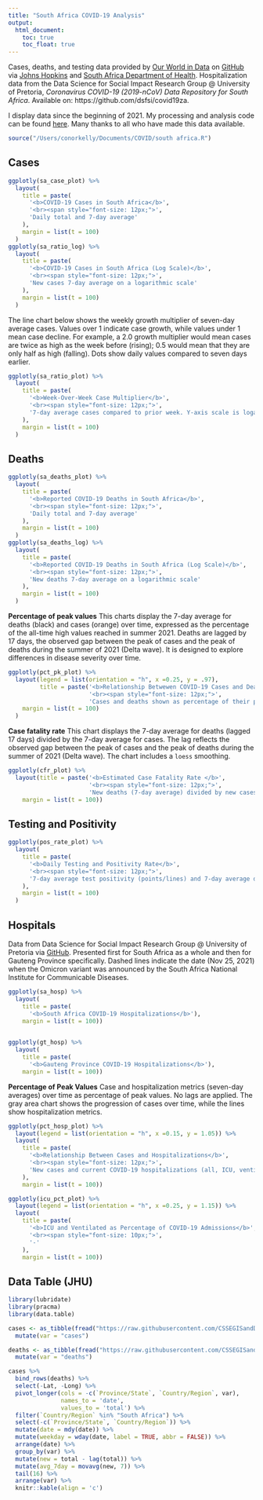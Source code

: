 ```yaml
---
title: "South Africa COVID-19 Analysis"
output: 
  html_document:
    toc: true
    toc_float: true
---
```


Cases, deaths, and testing data provided by [Our World in Data](https://ourworldindata.org/) on [GitHub](https://github.com/owid/covid-19-data/tree/master/public/data) via [Johns Hopkins](https://github.com/CSSEGISandData/COVID-19) and [South Africa Department of Health](https://sacoronavirus.co.za/). Hospitalization data from the Data Science for Social Impact Research Group @ University of Pretoria, *Coronavirus COVID-19 (2019-nCoV) Data Repository for South Africa*. Available on: https://github.com/dsfsi/covid19za.

I display data since the beginning of 2021. My processing and analysis code can be found [here](https://github.com/ckelly17/South-Africa-COVID-19). Many thanks to all who have made this data available.

```r
source("/Users/conorkelly/Documents/COVID/south africa.R")
```
## Cases

```r
ggplotly(sa_case_plot) %>%
  layout(
    title = paste(
      '<b>COVID-19 Cases in South Africa</b>',
      '<br><span style="font-size: 12px;">',
      'Daily total and 7-day average'
    ),
    margin = list(t = 100)
  )
ggplotly(sa_ratio_log) %>%
  layout(
    title = paste(
      '<b>COVID-19 Cases in South Africa (Log Scale)</b>',
      '<br><span style="font-size: 12px;">',
      'New cases 7-day average on a logarithmic scale'
    ),
    margin = list(t = 100)
  )

```

The line chart below shows the weekly growth multiplier of seven-day average cases. Values over 1 indicate case growth, while values under 1 mean case decline. For example, a 2.0 growth multiplier would mean cases are twice as high as the week before (rising); 0.5 would mean that they are only half as high (falling). Dots show daily values compared to seven days earlier. 

```r

ggplotly(sa_ratio_plot) %>%
  layout(
    title = paste(
      '<b>Week-Over-Week Case Multiplier</b>',
      '<br><span style="font-size: 12px;">',
      '7-day average cases compared to prior week. Y-axis scale is logarithmic.'
    ),
    margin = list(t = 100)
  )
```

## Deaths

```r
ggplotly(sa_deaths_plot) %>%
  layout(
    title = paste(
      '<b>Reported COVID-19 Deaths in South Africa</b>',
      '<br><span style="font-size: 12px;">',
      'Daily total and 7-day average'
    ),
    margin = list(t = 100)
  )
ggplotly(sa_deaths_log) %>%
  layout(
    title = paste(
      '<b>Reported COVID-19 Deaths in South Africa (Log Scale)</b>',
      '<br><span style="font-size: 12px;">',
      'New deaths 7-day average on a logarithmic scale'
    ),
    margin = list(t = 100)
  )
```

**Percentage of peak values**
This charts display the 7-day average for deaths (black) and cases (orange) over time, expressed as the percentage of the all-time high values reached in summer 2021. Deaths are lagged by 17 days, the observed gap between the peak of cases and the peak of deaths during the summer of 2021 (Delta wave). It is designed to explore differences in disease severity over time.

```r
ggplotly(pct_pk_plot) %>%
  layout(legend = list(orientation = "h", x =0.25, y = .97),
         title = paste('<b>Relationship Betwewen COVID-19 Cases and Deaths</b>',
                       '<br><span style="font-size: 12px;">',
                       'Cases and deaths shown as percentage of their peak from July 2021. Deaths lagged 17 days.'),
    margin = list(t = 100)
  )
```

**Case fatality rate**
This chart displays the 7-day average for deaths (lagged 17 days) divided by the 7-day average for cases. The lag reflects the observed gap between the peak of cases and the peak of deaths during the summer of 2021 (Delta wave). The chart includes a `loess` smoothing. 


```r
ggplotly(cfr_plot) %>%
  layout(title = paste('<b>Estimated Case Fatality Rate </b>',
                       '<br><span style="font-size: 12px;">',
                       'New deaths (7-day average) divided by new cases (7-day average) 17 days earlier'),
    margin = list(t = 100))
```

## Testing and Positivity 

```r
ggplotly(pos_rate_plot) %>%
  layout(
    title = paste(
      '<b>Daily Testing and Positivity Rate</b>',
      '<br><span style="font-size: 12px;">',
      '7-day average test positivity (points/lines) and 7-day average daily testing (area)'
    ),
    margin = list(t = 100)
  )

```
## Hospitals
Data from Data Science for Social Impact Research Group @ University of Pretoria via [GitHub](https://github.com/dsfsi/covid19za/blob/master/data/covid19za_provincial_raw_hospitalization.csv). Presented first for South Africa as a whole and then for Gauteng Province specifically. Dashed lines indicate the date (Nov 25, 2021) when the Omicron variant was announced by the South Africa National Institute for Communicable Diseases.


```r
ggplotly(sa_hosp) %>%
  layout(
    title = paste(
      '<b>South Africa COVID-19 Hospitalizations</b>'),
    margin = list(t = 100))
  
```

```r
ggplotly(gt_hosp) %>%
  layout(
    title = paste(
      '<b>Gauteng Province COVID-19 Hospitalizations</b>'),
    margin = list(t = 100))
```

**Percentage of Peak Values** 
Case and hospitalization metrics (seven-day averages) over time as percentage of peak values. No lags are applied. The gray area chart shows the progression of cases over time, while the lines show hospitalization metrics.

```r
ggplotly(pct_hosp_plot) %>%
  layout(legend = list(orientation = "h", x =0.15, y = 1.05)) %>%
  layout(
    title = paste(
      '<b>Relationship Between Cases and Hospitalizations</b>',
      '<br><span style="font-size: 12px;">',
      'New cases and current COVID-19 hospitalizations (all, ICU, ventilated) shown as percentage of peak values'
    ),
    margin = list(t = 100))

ggplotly(icu_pct_plot) %>%
  layout(legend = list(orientation = "h", x =0.25, y = 1.15)) %>%
  layout(
    title = paste(
      '<b>ICU and Ventilated as Percentage of COVID-19 Admissions</b>',
      '<br><span style="font-size: 10px;">',
      '-'
    ),
    margin = list(t = 100))
```


## Data Table (JHU)

```r
library(lubridate)
library(pracma)
library(data.table)

cases <- as_tibble(fread("https://raw.githubusercontent.com/CSSEGISandData/COVID-19/master/csse_covid_19_data/csse_covid_19_time_series/time_series_covid19_confirmed_global.csv")) %>%
  mutate(var = "cases")

deaths <- as_tibble(fread("https://raw.githubusercontent.com/CSSEGISandData/COVID-19/master/csse_covid_19_data/csse_covid_19_time_series/time_series_covid19_deaths_global.csv")) %>%
  mutate(var = "deaths")

cases %>%
  bind_rows(deaths) %>%
  select(-Lat, -Long) %>%
  pivot_longer(cols = -c(`Province/State`, `Country/Region`, var),
               names_to = 'date',
               values_to = 'total') %>%
  filter(`Country/Region` %in% "South Africa") %>%
  select(-c(`Province/State`, `Country/Region`)) %>%
  mutate(date = mdy(date)) %>%
  mutate(weekday = wday(date, label = TRUE, abbr = FALSE)) %>%
  arrange(date) %>%
  group_by(var) %>%
  mutate(new = total - lag(total)) %>%
  mutate(avg_7day = movavg(new, 7)) %>%
  tail(16) %>%
  arrange(var) %>%
  knitr::kable(align = 'c')
  
```

